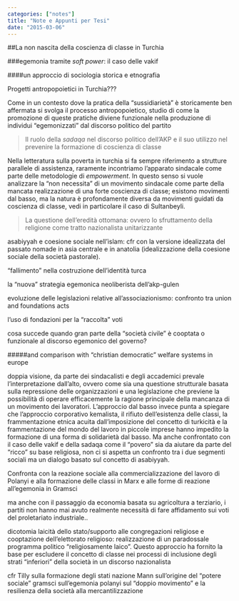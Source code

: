 ```yaml
---
categories: ["notes"]
title: "Note e Appunti per Tesi"
date: "2015-03-06"
---
```


##La non nascita della coscienza di classe in Turchia

###egemonia tramite *soft power*: il caso delle vakif 

####un approccio di sociologia storica e etnografia

Progetti antropopoietici in Turchia???

Come in un contesto dove la pratica della "sussidiarietà" è storicamente ben affermata si svolga il processo antropopoietico, studio di come la promozione di queste pratiche diviene funzionale nella produzione di individui "egemonizzati" dal discorso politico del partito

>Il ruolo della *sadaqa* nel discorso politico dell'AKP e il suo utilizzo nel prevenire la formazione di coscienza di classe

Nella letteratura sulla poverta in turchia si fa sempre riferimento a strutture parallele di assistenza, raramente incontriamo l'apparato sindacale come parte delle metodologie di *empowerment*. In questo senso si vuole analizzare la "non necessita" di un movimento sindacale come parte della mancata realizzazione di una forte coscienza di classe; esistono movimenti dal basso, ma la natura è profondamente diversa da movimenti guidati da coscienza di classe, vedi in particolare il caso di Sultanbeyli.

>La questione dell'eredità ottomana: ovvero lo sfruttamento della religione come tratto nazionalista unitarizzante 

asabiyyah e coesione sociale nell'islam: cfr con la versione idealizzata del passato nomade in asia centrale e in anatolia (idealizzazione della coesione sociale della società pastorale).

"fallimento" nella costruzione dell'identità turca

la "nuova" strategia egemonica neoliberista dell'akp-gulen

evoluzione delle legislazioni relative all'associazionismo: confronto tra union and foundations acts

l'uso di fondazioni per la "raccolta" voti

cosa succede quando gran parte della "società civile" è cooptata o funzionale al discorso egemonico del governo?
 
#####and comparison with "christian democratic" welfare systems in europe

doppia visione, da parte dei sindacalisti e degli accademici prevale l'interpretazione dall'alto, ovvero come sia una questione strutturale basata sulla repressione delle organizzazioni e una legislazione che previene la possibilità di operare efficacemente la ragione principale della mancanza di un movimento dei lavoratori. L'approccio dal basso invece punta a spiegare che l'approccio corporativo kemalista, il rifiuto dell'esistenza delle classi, la frammentazione etnica acuita dall'imposizione del concetto di turkicità e la frammentazione del mondo del lavoro in piccole imprese hanno impedito la formazione di una forma di solidarietà dal basso.
Ma anche confrontato con il caso delle vakif e della sadaqa come il "povero" sia da aiutare da parte del "ricco" su base religiosa, non ci si aspetta un confronto tra i due segmenti sociali ma un dialogo basato sul concetto di asabiyyah.

Confronta con la reazione sociale alla commercializzazione del lavoro di Polanyi e alla formazione delle classi in Marx e alle forme di reazione all'egemonia in Gramsci

ma anche con il passaggio da economia basata su agricoltura a terziario, i partiti non hanno mai avuto realmente necessità di fare affidamento sui voti del proletariato industriale..

dicotomia laicità dello stato/supporto alle congregazioni religiose e cooptazione dell'elettorato religioso: realizzazione di un paradossale programma politico "religiosamente laico". Questo approccio ha fornito la base per escludere il concetto di classe nei processi di inclusione degli strati "inferiori" della società in un discorso nazionalista

cfr Tilly sulla formazione degli stati nazione
	Mann sull'origine del "potere sociale"
	gramsci sull'egemonia
	polanyi sul "doppio movimento" e la resilienza della società alla mercantilizzazione
